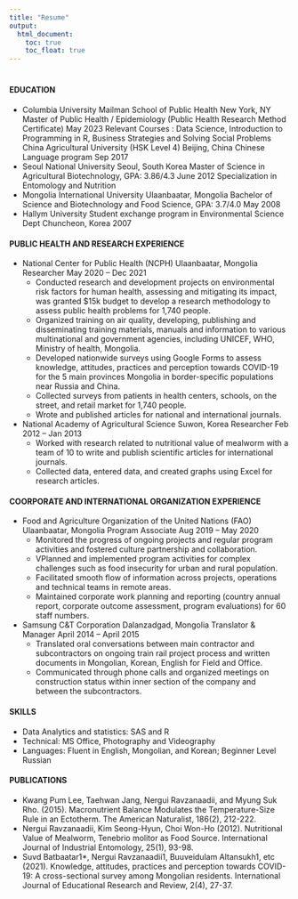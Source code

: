 ```yaml
---
title: "Resume"
output: 
  html_document:
    toc: true
    toc_float: true
---
```


# 


#### EDUCATION 

* Columbia University Mailman School of Public Health 	New York, NY 
Master of Public Health / Epidemiology (Public Health Research Method Certificate) 	May 2023 
          Relevant Courses : Data Science, Introduction to Programming in R, Business Strategies and Solving Social Problems
China Agricultural University (HSK Level 4) 	Beijing, China 
     Chinese Language program 	Sep 2017
* Seoul National University 	Seoul, South Korea
Master of Science in Agricultural Biotechnology, GPA: 3.86/4.3 	June 2012
     Specialization in Entomology and Nutrition 
* Mongolia International University 	Ulaanbaatar, Mongolia
     Bachelor of Science and Biotechnology and Food Science, GPA: 3.7/4.0 	May 2008
* Hallym University Student exchange program in Environmental Science Dept 	Chuncheon, Korea 2007

#### PUBLIC HEALTH AND RESEARCH EXPERIENCE

* National Center for Public Health (NCPH) 	Ulaanbaatar, Mongolia                 
Researcher 	May 2020 – Dec 2021 
    + Conducted research and development projects on environmental risk factors for human health, assessing and mitigating its impact, was granted $15k budget to develop a research methodology to assess public health problems for 1,740 people.
    + Organized training on air quality, developing, publishing and disseminating training materials, manuals and information to various multinational and government agencies, including UNICEF, WHO, Ministry of health, Mongolia. 
    + Developed nationwide surveys using Google Forms to assess knowledge, attitudes, practices and perception towards COVID-19 for the 5 main provinces Mongolia in border-specific populations near Russia and China.
    + Collected surveys from patients in health centers, schools, on the street, and retail market for 1,740 people.
    + Wrote and published articles for national and international journals. 
    
* National Academy of Agricultural Science 	Suwon, Korea
Researcher 	Feb 2012 – Jan 2013
    + Worked with research related to nutritional value of mealworm with a team of 10 to write and publish scientific articles for international journals.
    + Collected data, entered data, and created graphs using Excel for research articles.
    
#### COORPORATE AND INTERNATIONAL ORGANIZATION EXPERIENCE
* Food and Agriculture Organization of the United Nations (FAO) 	Ulaanbaatar, Mongolia 
Program Associate 	Aug 2019 – May 2020                                                                                                                  
    + Monitored the progress of ongoing projects and regular program activities and fostered culture partnership and collaboration.
    + VPlanned and implemented program activities for complex challenges such as food insecurity for urban and rural population.
    + Facilitated smooth flow of information across projects, operations and technical teams in remote areas. 
    + Maintained corporate work planning and reporting (country annual report, corporate outcome assessment, program evaluations) for 60 staff numbers. 

* Samsung C&T Corporation 	Dalanzadgad, Mongolia
Translator & Manager 	April 2014 -- April 2015
    + Translated oral conversations between main contractor and subcontractors on ongoing train rail project process and written documents in Mongolian, Korean, English for Field and Office.
    + Communicated through phone calls and organized meetings on construction status within inner section of the company and between the subcontractors.

#### SKILLS
* Data Analytics and statistics:  SAS and R 
* Technical: MS Office, Photography and Videography
* Languages: Fluent in English, Mongolian, and Korean; Beginner Level Russian 

#### PUBLICATIONS
* Kwang Pum Lee, Taehwan Jang, Nergui Ravzanaadii, and Myung Suk Rho. (2015). Macronutrient Balance Modulates the Temperature-Size Rule in an Ectotherm. The American Naturalist, 186(2), 212-222. 
* Nergui Ravzanaadii, Kim Seong-Hyun, Choi Won-Ho (2012). Nutritional Value of Mealworm, Tenebrio molitor as Food Source. International Journal of Industrial Entomology, 25(1), 93-98. 
* Suvd Batbaatar1*, Nergui Ravzanaadii1, Buuveidulam Altansukh1, etc (2021). Knowledge, attitudes, practices and perception towards COVID-19: A cross-sectional survey among Mongolian residents. International Journal of Educational Research and Review, 2(4), 27-37. 


